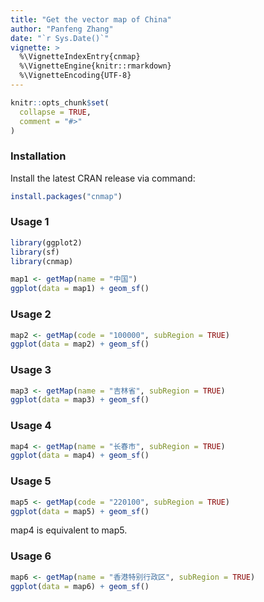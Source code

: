 ```yaml
---
title: "Get the vector map of China"
author: "Panfeng Zhang"
date: "`r Sys.Date()`"
vignette: >
  %\VignetteIndexEntry{cnmap}
  %\VignetteEngine{knitr::rmarkdown}
  %\VignetteEncoding{UTF-8}
---
```


```r
knitr::opts_chunk$set(
  collapse = TRUE,
  comment = "#>"
)
```

### Installation

Install the latest CRAN release via command:
```r
install.packages("cnmap")
```

### Usage 1
```r
library(ggplot2)
library(sf)
library(cnmap)

map1 <- getMap(name = "中国")
ggplot(data = map1) + geom_sf()
```

### Usage 2
```r
map2 <- getMap(code = "100000", subRegion = TRUE) 
ggplot(data = map2) + geom_sf()
```

### Usage 3
```r
map3 <- getMap(name = "吉林省", subRegion = TRUE)
ggplot(data = map3) + geom_sf()
```

### Usage 4
```r
map4 <- getMap(name = "长春市", subRegion = TRUE)
ggplot(data = map4) + geom_sf()
```

### Usage 5
```r
map5 <- getMap(code = "220100", subRegion = TRUE) 
ggplot(data = map5) + geom_sf()
```

map4 is equivalent to map5.

### Usage 6
```r
map6 <- getMap(name = "香港特别行政区", subRegion = TRUE)
ggplot(data = map6) + geom_sf()
```